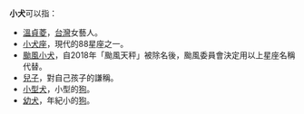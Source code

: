 '''小犬'''可以指：
*[[溫貞菱|溫貞菱]]，[[台灣|台灣]]女藝人。
*[[小犬座|小犬座]]，現代的88星座之一。
*[[颱風小犬|颱風小犬]]，自2018年「颱風天秤」被除名後，颱風委員會決定用以上星座名稱代替。
*[[兒子|兒子]]，對自己孩子的謙稱。
*[[小型犬|小型犬]]，小型的[[狗|狗]]。
*[[幼犬|幼犬]]，年紀小的[[狗|狗]]。
{{disambig|cat=二字消歧义}}